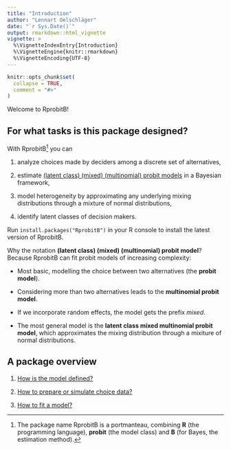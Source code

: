 ```yaml
---
title: "Introduction"
author: "Lennart Oelschläger"
date: "`r Sys.Date()`"
output: rmarkdown::html_vignette
vignette: >
  %\VignetteIndexEntry{Introduction}
  %\VignetteEngine{knitr::rmarkdown}
  %\VignetteEncoding{UTF-8}
---
```


```r
knitr::opts_chunk$set(
  collapse = TRUE,
  comment = "#>"
)
```

Welcome to RprobitB!

## For what tasks is this package designed?

With RprobitB[^1] you can 

1. analyze choices made by deciders among a discrete set of alternatives,

2. estimate [(latent class) (mixed) (multinomial) probit models](#levels-of-model-complexity) in a Bayesian framework,

3. model heterogeneity by approximating any underlying mixing distributions through a mixture of normal distributions,

4. identify latent classes of decision makers.

Run `install.packages("RprobitB")` in your R console to install the latest version of RprobitB.

[^1]: The package name RprobitB is a portmanteau, combining **R** (the programming language), **probit** (the model class) and **B** (for Bayes, the estimation method).

Why the notation **(latent class) (mixed) (multinomial) probit model**? Because RprobitB can fit probit models of increasing complexity:

- Most basic, modelling the choice between two alternatives (the **probit model**).

- Considering more than two alternatives leads to the **multinomial probit model**.

- If we incorporate random effects, the model gets the prefix *mixed*.

- The most general model is the **latent class mixed multinomial probit model**, which approximates the mixing distribution through a mixiture of normal distributions.

## A package overview

1. [How is the model defined?](#the-model)

2. [How to prepare or simulate choice data?](data_management.html)

3. [How to fit a model?](model_fitting.html)
